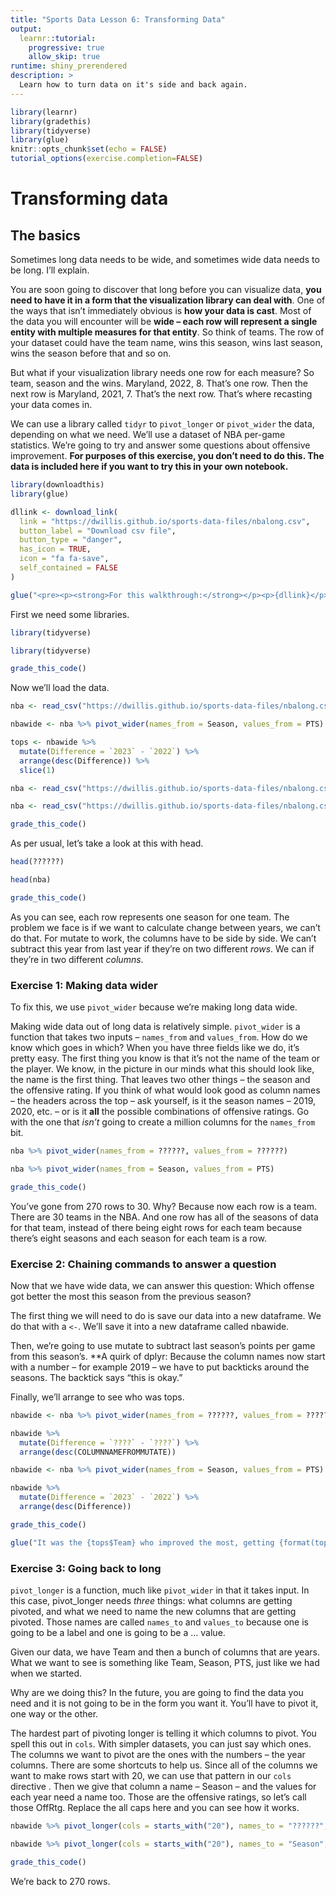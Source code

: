 ```yaml
---
title: "Sports Data Lesson 6: Transforming Data"
output: 
  learnr::tutorial:
    progressive: true
    allow_skip: true
runtime: shiny_prerendered
description: >
  Learn how to turn data on it's side and back again.
---
```


```r
library(learnr)
library(gradethis)
library(tidyverse)
library(glue)
knitr::opts_chunk$set(echo = FALSE)
tutorial_options(exercise.completion=FALSE)
```

# Transforming data

## The basics

Sometimes long data needs to be wide, and sometimes wide data needs to be long. I'll explain.

You are soon going to discover that long before you can visualize data, **you need to have it in a form that the visualization library can deal with**. One of the ways that isn't immediately obvious is **how your data is cast**. Most of the data you will encounter will be **wide -- each row will represent a single entity with multiple measures for that entity**. So think of teams. The row of your dataset could have the team name, wins this season, wins last season, wins the season before that and so on. 

But what if your visualization library needs one row for each measure? So team, season and the wins. Maryland, 2022, 8. That's one row. Then the next row is Maryland, 2021, 7. That's the next row. That's where recasting your data comes in. 

We can use a library called `tidyr` to `pivot_longer` or `pivot_wider` the data, depending on what we need. We'll use a dataset of NBA per-game statistics. We're going to try and answer some questions about offensive improvement. **For purposes of this exercise, you don't need to do this. The data is included here if you want to try this in your own notebook.**

```r
library(downloadthis)
library(glue)

dllink <- download_link(
  link = "https://dwillis.github.io/sports-data-files/nbalong.csv",
  button_label = "Download csv file",
  button_type = "danger",
  has_icon = TRUE,
  icon = "fa fa-save",
  self_contained = FALSE
)

glue("<pre><p><strong>For this walkthrough:</strong></p><p>{dllink}</p></pre>")
```

First we need some libraries. 

```r
library(tidyverse)
```
```r
library(tidyverse)
```
```r
grade_this_code()
```

Now we'll load the data. 

```r
nba <- read_csv("https://dwillis.github.io/sports-data-files/nbalong.csv")

nbawide <- nba %>% pivot_wider(names_from = Season, values_from = PTS)

tops <- nbawide %>%
  mutate(Difference = `2023` - `2022`) %>%
  arrange(desc(Difference)) %>%
  slice(1)
```
```r
nba <- read_csv("https://dwillis.github.io/sports-data-files/nbalong.csv")
```
```r
nba <- read_csv("https://dwillis.github.io/sports-data-files/nbalong.csv")
```
```r
grade_this_code()
```

As per usual, let's take a look at this with head.

```r
head(??????)
```
```r
head(nba)
```
```r
grade_this_code()
```

As you can see, each row represents one season for one team. The problem we face is if we want to calculate change between years, we can't do that. For mutate to work, the columns have to be side by side. We can't subtract this year from last year if they're on two different *rows*. We can if they're in two different *columns*. 

### Exercise 1: Making data wider 

To fix this, we use `pivot_wider` because we're making long data wide.

Making wide data out of long data is relatively simple. `pivot_wider` is a function that takes two inputs -- `names_from` and `values_from`. How do we know which goes in which? When you have three fields like we do, it's pretty easy. The first thing you know is that it's not the name of the team or the player. We know, in the picture in our minds what this should look like, the name is the first thing. That leaves two other things -- the season and the offensive rating. If you think of what would look good as column names -- the headers across the top -- ask yourself, is it the season names -- 2019, 2020, etc. -- or is it **all** the possible combinations of offensive ratings. Go with the one that *isn't* going to create a million columns for the `names_from` bit. 

```r
nba %>% pivot_wider(names_from = ??????, values_from = ??????)
```
```r
nba %>% pivot_wider(names_from = Season, values_from = PTS)
```
```r
grade_this_code()
```

You've gone from 270 rows to 30. Why? Because now each row is a team. There are 30 teams in the NBA. And one row has all of the seasons of data for that team, instead of there being eight rows for each team because there's eight seasons and each season for each team is a row.

### Exercise 2: Chaining commands to answer a question

Now that we have wide data, we can answer this question: Which offense got better the most this season from the previous season? 

The first thing we will need to do is save our data into a new dataframe. We do that with a `<-`. We'll save it into a new dataframe called nbawide.

Then, we're going to use mutate to subtract last season's points per game from this season's. **A quirk of dplyr: Because the column names now start with a number -- for example 2019 -- we have to put backticks around the seasons. The backtick says "this is okay."

Finally, we'll arrange to see who was tops.

```r
nbawide <- nba %>% pivot_wider(names_from = ??????, values_from = ??????)

nbawide %>%
  mutate(Difference = `????` - `????`) %>%
  arrange(desc(COLUMNNAMEFROMMUTATE))
```
```r
nbawide <- nba %>% pivot_wider(names_from = Season, values_from = PTS)

nbawide %>%
  mutate(Difference = `2023` - `2022`) %>%
  arrange(desc(Difference))
```
```r
grade_this_code()
```

```r
glue("It was the {tops$Team} who improved the most, getting {format(tops$Difference, digits=2)} points better in one season.")
```

### Exercise 3: Going back to long

`pivot_longer` is a function, much like `pivot_wider` in that it takes input. In this case, pivot_longer needs *three* things: what columns are getting pivoted, and what we need to name the new columns that are getting pivoted. Those names are called `names_to` and `values_to` because one is going to be a label and one is going to be a ... value. 

Given our data, we have Team and then a bunch of columns that are years. What we want to see is something like Team, Season, PTS, just like we had when we started. 

Why are we doing this? In the future, you are going to find the data you need and it is not going to be in the form you want it. You'll have to pivot it, one way or the other. 

The hardest part of pivoting longer is telling it which columns to pivot. You spell this out in `cols`. With simpler datasets, you can just say which ones. The columns we want to pivot are the ones with the numbers -- the year columns. There are some shortcuts to help us. Since all of the columns we want to make rows start with 20, we can use that pattern in our `cols` directive . Then we give that column a name -- Season -- and the values for each year need a name too. Those are the offensive ratings, so let's call those OffRtg. Replace the all caps here and you can see how it works.

```r
nbawide %>% pivot_longer(cols = starts_with("20"), names_to = "??????", values_to = "??????")
```
```r
nbawide %>% pivot_longer(cols = starts_with("20"), names_to = "Season", values_to = "PTS")
```
```r
grade_this_code()
```

We're back to 270 rows. 